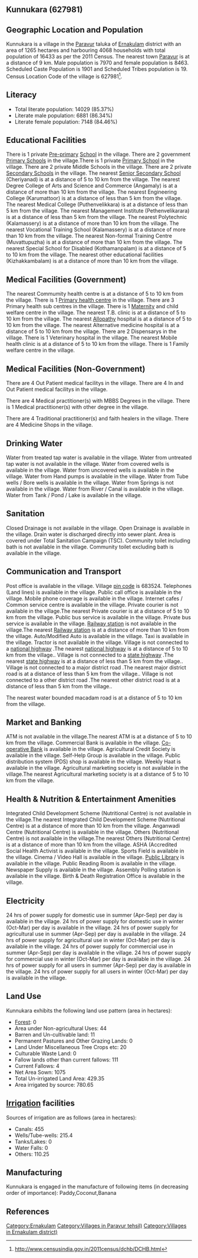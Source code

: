 {{Infobox settlement
| name=Kunnukara
| native_name=
| native_name_lang=
| other_name=
| nickname=
| settlement_type=Village
| image_skyline=
| image_alt=
| image_caption=
| pushpin_map=India Kerala
| pushpin_label_position=right
| pushpin_map_alt=
| pushpin_map_caption=Location in Kerala, India
| latd=
| latm=
| lats=
| latNS=
| longd=
| longm=
| longs=
| longEW=
| coordinates_display=inline,title
| subdivision_type=Country
| subdivision_name={{flag|India}}
| subdivision_type1=[[States and territories of India|State]]
| subdivision_name1=Kerala 
| subdivision_type2=[[List of districts of India|District]]
| subdivision_name2=Ernakulam
| subdivision_type3=Tahsil
| subdivision_name3=Paravur
| website=
| established_title=<!-- Established -->
| established_date=
| founder=
| named_for=
| government_type=
| governing_body=
| unit_pref=Metric=
| area_footnotes=
| area_rank=
| area_total_km2=12.65
| elevation_footnotes=
| elevation_m=
| population_total=16433
| population_as_of=2011
| population_rank=
| population_density_km2=1299
| population_demonym=
| population_footnotes=
| demographics_type1=Languages
| demographics1_title1=Official
| demographics1_info1=[[Malayalam language|Malayalam]]
| timezone1=[[Indian Standard Time|IST]]
| utc_offset1==+5:30
| postal_code_type=[[Postal Index Number|PIN]]
| postal_code=683524
| area_code_type=Telephone code
| area_code=
| registration_plate=
| blank1_name_sec1=Nearest city
| blank1_info_sec1=[[Paravur]]
| blank2_name_sec1=[[Human sex ratio|Sex ratio]]
| blank2_info_sec1=1061 [[male|♂]]/[[female|♀]]
| blank3_name_sec1=Literacy
| blank3_info_sec1=85.37%
| blank1_name_sec2=[[2011 Census of India|2011 census]] code
| blank1_info_sec2=627981
| footnotes=
}}

== Kunnukara (627981) ==

== Geographic Location and Population ==

Kunnukara is a village in the [[Paravur]] taluka of [[Ernakulam]] district with an area of 1265 hectares and harbouring 4068 households with total population of 16433 as per the 2011 Census. The nearest town [[Paravur]] is at a distance of 9 km. Male population is 7970 and female population is 8463. Scheduled Caste Population is 1901 and Scheduled Tribes population is 19. Census Location Code of the village is 627981<ref>http://www.censusindia.gov.in/2011census/dchb/DCHB.html</ref>.


== Literacy ==  
* Total literate population: 14029 (85.37%)
* Literate male population: 6881 (86.34%)
* Literate female population: 7148 (84.46%)


== Educational Facilities ==  
There is 1 private [[Pre-primary]] [[School]] in the village.
There are 2 government [[Primary School]]s in the village.There is 1 private [[Primary School]] in the village.
There are 2 private Middle Schools in the village.
There are 2 private [[Secondary School]]s in the village.
The nearest [[Senior Secondary School]] (Cheriyanad) is at a distance of 5 to 10 km from the village.
The nearest Degree College of Arts and Science and Commerce (Angamaly) is at a distance of more than 10 km from the village.
The nearest Engineering College (Karumattoor) is at a distance of less than 5 km from the village.
The nearest Medical College (Puthenvelikkara) is at a distance of less than 5 km from the village.
The nearest Management Institute (Pethenvelikarara) is at a distance of less than 5 km from the village.
The nearest Polytechnic (Kalamassery) is at a distance of more than 10 km from the village.
The nearest Vocational Training School (Kalamassery) is at a distance of more than 10 km from the village.
The nearest Non-formal Training Centre (Muvattupuzha) is at a distance of more than 10 km from the village.
The nearest Special School for Disabled (Kothamanpalam) is at a distance of 5 to 10 km from the village.
The nearest other educational facilities (Kizhakkambalam) is at a distance of more than 10 km from the village.


== Medical Facilities (Government) ==
The nearest Commumity health centre is at a distance of 5 to 10 km from the village.
There is 1 [[Primary health centre]] in the village.
There are 3 Primary health sub centres in the village.
There is 1 [[Maternity]] and child welfare centre in the village.
The nearest T.B. clinic is at a distance of 5 to 10 km from the village.
The nearest [[Allopathy]] hospital is at a distance of 5 to 10 km from the village.
The nearest Alternative medicine hospital is at a distance of 5 to 10 km from the village.
There are 2 Dispensarys in the village.
There is 1 Veterinary hospital in the village.
The nearest Mobile health clinic is at a distance of 5 to 10 km from the village.
There is 1 Family welfare centre in the village.


== Medical Facilities (Non-Government) ==
There are 4 Out Patient medical facilitys in the village.
There are 4 In and Out Patient medical facilitys in the village.

There are 4 Medical practitioner(s) with MBBS Degrees in the village.
There is 1 Medical practitioner(s) with other degree in the village.

There are 4 Traditional practitioner(s) and faith healers in the village.
There are 4 Medicine Shops in the village.



== Drinking Water ==
Water from treated tap water is available in the village.
Water from untreated tap water is not available in the village.
Water from covered wells is available in the village.
Water from uncovered wells is available in the village.
Water from Hand pumps is available in the village.
Water from Tube wells / Bore wells is available in the village.
Water from Springs is not available in the village.
Water from River / Canal is available in the village.
Water from Tank / Pond / Lake is available in the village.


== Sanitation ==
Closed Drainage is not available in the village.
Open Drainage is available in the village.
Drain water is discharged directly into sewer plant.
Area is covered under Total Sanitation Campaign (TSC).
Community toilet including bath is not available in the village.
Community toilet excluding bath is available in the village.


== Communication and Transport ==
Post office is available in the village.
Village [[pin code]] is 683524.
Telephones (Land lines) is available in the village.
Public call office is available in the village.
Mobile phone coverage is available in the village.
Internet cafes / Common service centre is available in the village.
Private courier is not available in the village.The nearest Private courier is at a distance of 5 to 10 km from the village.
Public bus service is available in the village.
Private bus service is available in the village.
[[Railway station]] is not available in the village.The nearest [[Railway station]] is at a distance of more than 10 km from the village.
Auto/Modified Auto is available in the village.
Taxi is available in the village.
Tractor is not available in the village.
Village is not connected to a [[national highway]] .The nearest [[national highway]] is at a distance of 5 to 10 km from the village..
Village is not connected to a [[state highway]] .The nearest [[state highway]] is at a distance of less than 5 km from the village..
Village is not connected to a major district road   .The nearest major district road   is at a distance of less than 5 km from the village..
Village is not connected to a other district road .The nearest other district road is at a distance of less than 5 km from the village..


The nearest water bounded macadam road is at a distance of 5 to 10 km from the village.




== Market and Banking ==
ATM is not available in the village.The nearest ATM is at a distance of 5 to 10 km from the village.
Commercial Bank is available in the village.
[[Co-operative Bank]] is available in the village.
Agricultural Credit Society is available in the village.
Self-Help Group is available in the village.
Public distribution system (PDS) shop is available in the village.
Weekly Haat is available in the village.
Agricultural marketing society is not available in the village.The nearest Agricultural marketing society is at a distance of 5 to 10 km from the village.


== Health & Nutrition & Entertainment Amenities ==
Integrated Child Development Scheme (Nutritional Centre) is not available in the village.The nearest Integrated Child Development Scheme (Nutritional Centre) is at a distance of more than 10 km from the village.
Anganwadi Centre (Nutritional Centre) is available in the village.
Others (Nutritional Centre) is not available in the village.The nearest Others (Nutritional Centre) is at a distance of more than 10 km from the village.
ASHA (Accredited Social Health Activist is available in the village.
Sports Field is available in the village.
Cinema / Video Hall is available in the village.
[[Public Library]] is available in the village.
Public Reading Room is available in the village.
Newspaper Supply is available in the village.
Assembly Polling station is available in the village.
Birth & Death Registration Office is available in the village.


== Electricity ==
24 hrs of power supply for domestic use in summer (Apr-Sep) per day is available in the village.
24 hrs of power supply for domestic use in winter (Oct-Mar) per day is available in the village.
24 hrs of power supply for agricultural use in summer (Apr-Sep) per day is available in the village.
24 hrs of power supply for agricultural use in winter (Oct-Mar) per day is available in the village.
24 hrs of power supply for commercial use in summer (Apr-Sep) per day is available in the village.
24 hrs of power supply for commercial use in winter (Oct-Mar) per day is available in the village.
24 hrs of power supply for all users in summer (Apr-Sep) per day is available in the village.
24 hrs of power supply for all users in winter (Oct-Mar) per day is available in the village.


== Land Use ==
Kunnukara exhibits the following land use pattern (area in hectares):
* [[Forest]]: 0
* Area under Non-agricultural Uses: 44
* Barren and Un-cultivable land: 11
* Permanent Pastures and Other Grazing Lands: 0
* Land Under Miscellaneous Tree Crops etc: 20
* Culturable Waste Land: 0
* Fallow lands other than current fallows: 111
* Current Fallows: 4
* Net Area Sown: 1075
* Total Un-irrigated Land Area: 429.35
* Area irrigated by source: 780.65


== [[Irrigation]] facilities ==
Sources of irrigation are as follows (area in hectares):
* Canals: 455
* Wells/Tube-wells: 215.4
* Tanks/Lakes: 0
* Water Falls: 0
* Others: 110.25


== Manufacturing ==
Kunnukara is engaged in the manufacture of following items (in decreasing order of importance): Paddy,Coconut,Banana


[[Category:Ernakulam]]
[[Category:Villages in Paravur tehsil)]]
[[Category:Villages in Ernakulam district)]]


== References ==
{{Reflist}}


